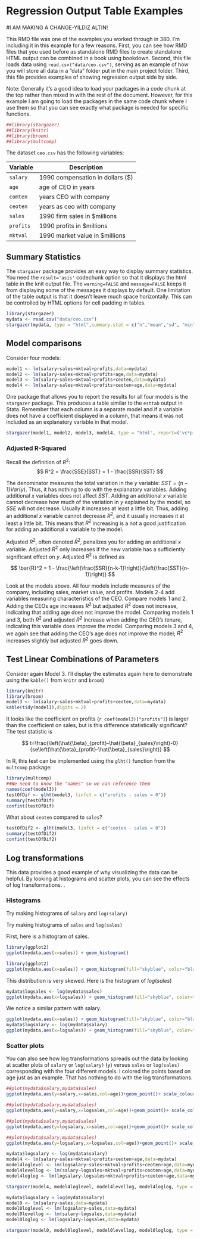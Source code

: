 # Regression Output Table Examples

#I AM MAKING A CHANGE-YILDIZ ALTIN!

This RMD file was one of the examples you worked through in 380. I'm including it in this example for a few reasons. First, you can see how RMD files that you used before as standalone RMD files to create standalone HTML output can be combined in a book using bookdown. Second, this file loads data using `read.csv("data/ceo.csv")`, serving as an example of how you will store all data in a "data" folder put in the main project folder. Third, this file provides examples of showing regression output side by side. 



Note: Generally it's a good idea to load your packages in a code chunk at the top rather than mixed in with the rest of the document. However, for this example I am going to load the packages  in the same code chunk where I use them so that you can see exactly what package is needed for specific functions.


```r
##library(stargazer)
##library(knitr)
##library(broom)
##library(multcomp)
```

The dataset `ceo.csv` has the following variables:
  
  Variable | Description
----------- | -----------
`salary` | 1990 compensation in dollars ($)
`age` | age of CEO in years
`comten` | years CEO with company
`ceoten` | years as ceo with company
`sales` | 1990 firm sales in $millions
`profits` | 1990 profits in $millions
`mktval` | 1990 market value in $millions

## Summary Statistics
The `stargazer` package provides an easy way to display summary statistics. You need the `result='asis'` codechunk option so that it displays the html table in the knit output file. The `warning=FALSE` and `message=FALSE` keeps it from displaying some of the messages it displays by default. One limitation of the table output is that it doesn't leave much space horizontally. This can be controlled by HTML options for cell padding in tables. 


```r
library(stargazer)
mydata <- read.csv("data/ceo.csv")
stargazer(mydata, type = "html",summary.stat = c("n","mean","sd", "min", "median", "max"))
```



## Model comparisons

Consider four models:

```r
model1 <- lm(salary~sales+mktval+profits,data=mydata)
model2 <- lm(salary~sales+mktval+profits+age,data=mydata)
model3 <- lm(salary~sales+mktval+profits+ceoten,data=mydata)
model4 <- lm(salary~sales+mktval+profits+ceoten+age,data=mydata)
```



One package that allows you to report the results for all four models is the `stargazer` package. This produces a table similar to the `esttab` output in Stata. Remember that each column is a separate model and if a variable does not have a coefficient displayed in a column, that means it was not included as an explanatory variable in that model.

```r
stargazer(model1, model2, model3, model4, type = "html", report=('vc*p'))
```


### Adjusted R-Squared

Recall the definition of $R^2$:
$$
R^2 = \frac{SSE}{SST} = 1 - \frac{SSR}{SST}
$$

The denominator measures the total variation in the $y$ variable: $SST = (n-1)Var(y)$. Thus, it has nothing to do with the explanatory variables. Adding additional $x$ variables does not affect $SST$. Adding an additional $x$ variable cannot decrease how much of the variation in $y$ explained by the model, so $SSE$ will not decrease. Usually it increases at least a little bit. Thus, adding an additional $x$ variable cannot decrease $R^2$, and it usually increases it at least a little bit. This means that $R^2$ increasing is a not a good justification for adding an additional $x$ variable to the model.

Adjusted $R^2$, often denoted $\bar{R}^2$, penalizes you for adding an additional $x$ variable. Adjusted $R^2$ only increases if the new variable has a sufficiently significant effect on $y$. Adjusted $R^2$ is defined as

$$
\bar{R}^2 = 1 - \frac{\left(\frac{SSR}{n-k-1}\right)}{\left(\frac{SST}{n-1}\right)}
$$

Look at the models above. All four models include measures of the company, including sales, market value, and profits. Models 2-4 add variables measuring characteristics of the CEO. Compare models 1 and 2. Adding the CEOs age increases $R^2$ but adjusted $R^2$ does not increase, indicating that adding age does not improve the model. Comparing models 1 and 3, both $R^2$ and adjusted $R^2$ increase when adding the CEO's tenure, indicating this variable does improve the model. Comparing models 3 and 4, we again see that adding the CEO's age does not improve the model; $R^2$ increases slightly but adjusted $R^2$ goes down.


## Test Linear Combinations of Parameters

Consider again Model 3. I'll display the estimates again here to demonstrate using the `kable()` from `knitr` and `broom`)


```r
library(knitr)
library(broom)
model3 <- lm(salary~sales+mktval+profits+ceoten,data=mydata)
kable(tidy(model3),digits = 2)
```


It looks like the coefficient on profits (`r coef(model3)["profits"]`) is larger than the coefficient on sales, but is this difference statistically significant? The test statistic is


$$
t=\frac{\left(\hat{\beta}_{profit}-\hat{\beta}_{sales}\right)-0}{se\left(\hat{\beta}_{profit}-\hat{\beta}_{sales}\right)}
$$

In R, this test can be implemented using the `glht()` function from the `multcomp` package:

```r
library(multcomp)
##We need to know the "names" so we can reference them
names(coef(model3))
testOfDif <- glht(model3, linfct = c("profits - sales = 0"))
summary(testOfDif)
confint(testOfDif)
```


What about `ceoten` compared to `sales`?


```r
testOfDif2 <- glht(model3, linfct = c("ceoten - sales = 0"))
summary(testOfDif2)
confint(testOfDif2)
```







## Log transformations

This data provides a good example of why visualizing the data can be helpful. By looking at histograms and scatter plots, you can see the effects of log transformations. .

### Histograms

Try making histograms of `salary` and `log(salary)`


Try making histograms of `sales` and `log(sales)`


First, here is a histogram of sales.



```r
library(ggplot2)
ggplot(mydata,aes(x=sales)) + geom_histogram()
```



```r
library(ggplot2)
ggplot(mydata,aes(x=sales)) + geom_histogram(fill="skyblue", color="black")
```

This distribution is very skewed. Here is the histogram of $log(sales)$

```r
mydata$logsales <- log(mydata$sales)
ggplot(mydata,aes(x=logsales)) + geom_histogram(fill="skyblue", color="black")
```


We notice a similar pattern with salary.

```r
ggplot(mydata,aes(x=sales)) + geom_histogram(fill="skyblue", color="black")
mydata$logsalary <- log(mydata$salary)
ggplot(mydata,aes(x=logsales)) + geom_histogram(fill="skyblue", color="black")
```




### Scatter plots

You can also see how log transformations spreads out the data by looking at scatter plots of `salary` or `log(salary)` (y) versus `sales` or `log(sales)` corresponding with the four different models. I colored the points based on age just as an example. That has nothing to do with the log transformations.



```r
##plot(mydata$salary,mydata$sales)
ggplot(mydata,aes(y=salary,x=sales,col=age))+geom_point()+ scale_colour_gradientn(colours=rainbow(3)) + geom_smooth(method='lm',se=FALSE,col='black')
```


```r
##plot(mydata$salary,mydata$sales)
ggplot(mydata,aes(y=salary,x=logsales,col=age))+geom_point()+ scale_colour_gradientn(colours=rainbow(3)) + geom_smooth(method='lm',se=FALSE,col='black')
```


```r
##plot(mydata$salary,mydata$sales)
ggplot(mydata,aes(y=logsalary,x=sales,col=age))+geom_point()+ scale_colour_gradientn(colours=rainbow(3))+ geom_smooth(method='lm',se=FALSE,col='black')
```



```r
##plot(mydata$salary,mydata$sales)
ggplot(mydata,aes(y=logsalary,x=logsales,col=age))+geom_point()+ scale_colour_gradientn(colours=rainbow(3)) + geom_smooth(method='lm',se=FALSE,col='black')
```



```r
mydata$logsalary <- log(mydata$salary)
model4 <- lm(salary~sales+mktval+profits+ceoten+age,data=mydata)
model4loglevel <- lm(logsalary~sales+mktval+profits+ceoten+age,data=mydata)
model4levellog <- lm(salary~logsales+mktval+profits+ceoten+age,data=mydata)
model4loglog <- lm(logsalary~logsales+mktval+profits+ceoten+age,data=mydata)
```


```r
stargazer(model4, model4loglevel, model4levellog, model4loglog, type = "html", report=('vc*p'))
```




```r
mydata$logsalary = log(mydata$salary)
model0 <- lm(salary~sales,data=mydata)
model0loglevel <- lm(logsalary~sales,data=mydata)
model0levellog <- lm(salary~logsales,data=mydata)
model0loglog <- lm(logsalary~logsales,data=mydata)
```


```r
stargazer(model0, model0loglevel, model0levellog, model0loglog, type = "html", report=('vc*p'))
```


